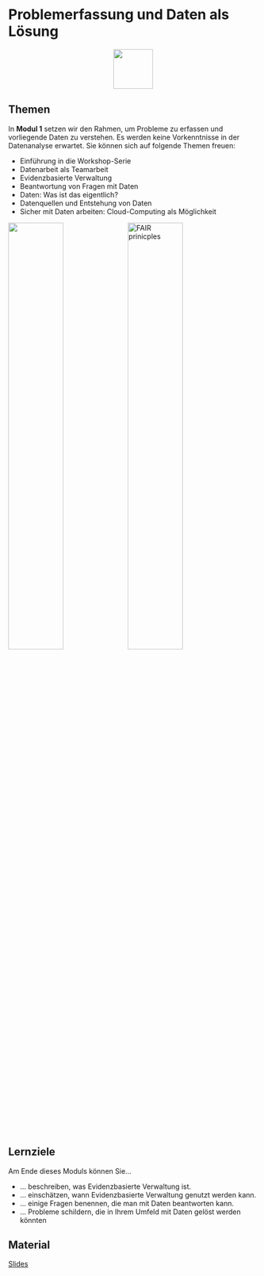 # Problemerfassung und Daten als Lösung

<p align="center">
<img src="icons/files.png" width="80" height="80" class="center">
</p> 


## Themen
In **Modul 1** setzen wir den Rahmen, um Probleme zu erfassen und vorliegende Daten zu verstehen. Es werden keine Vorkenntnisse in der Datenanalyse erwartet. Sie können sich auf folgende Themen freuen:

* Einführung in die Workshop-Serie
* Datenarbeit als Teamarbeit
* Evidenzbasierte Verwaltung
* Beantwortung von Fragen mit Daten
* Daten: Was ist das eigentlich?
* Datenquellen und Entstehung von Daten
* Sicher mit Daten arbeiten: Cloud-Computing als Möglichkeit

![](icons/Daten-Fragen.jpg){width=47%}
![FAIR prinicples](icons/fair.jpg){width=47% fig-alt="F=findable, A=accessible, I=interoperable, R=reusable"}


::: {.callout-tip} 
## Lernziele
Am Ende dieses Moduls können Sie...

* ... beschreiben, was Evidenzbasierte Verwaltung ist.
* ... einschätzen, wann Evidenzbasierte Verwaltung genutzt werden kann.
* ... einige Fragen benennen, die man mit Daten beantworten kann.
* ... Probleme schildern, die in Ihrem Umfeld mit Daten gelöst werden könnten
:::

## Material

[Slides](https://drive.google.com/file/d/1LKjMsyAIjNhZ7Gt9Z-gKVdaPCPuIqYNr/view?usp=sharing)
